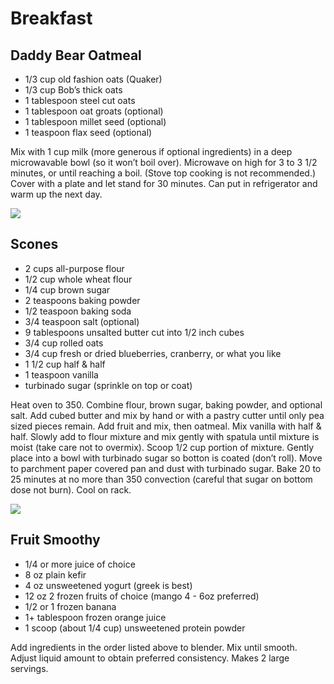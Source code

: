 # Breakfast {.unnumbered}

## Daddy Bear Oatmeal {.unnumbered}

-   1/3 cup old fashion oats (Quaker)
-   1/3 cup Bob's thick oats
-   1 tablespoon steel cut oats
-   1 tablespoon oat groats (optional)
-   1 tablespoon millet seed (optional)
-   1 teaspoon flax seed (optional)

Mix with 1 cup milk (more generous if optional ingredients) in a deep microwavable bowl (so it won't boil over). Microwave on high for 3 to 3 1/2 minutes, or until reaching a boil. (Stove top cooking is not recommended.) Cover with a plate and let stand for 30 minutes. Can put in refrigerator and warm up the next day.

![](assets/oatmealBowl.png)

## Scones

-   2 cups all-purpose flour
-   1/2 cup whole wheat flour
-   1/4 cup brown sugar
-   2 teaspoons baking powder
-   1/2 teaspoon baking soda
-   3/4 teaspoon salt (optional)
-   9 tablespoons unsalted butter cut into 1/2 inch cubes
-   3/4 cup rolled oats
-   3/4 cup fresh or dried blueberries, cranberry, or what you like
-   1 1/2 cup half & half
-   1 teaspoon vanilla
-   turbinado sugar (sprinkle on top or coat)

Heat oven to 350. Combine flour, brown sugar, baking powder, and optional salt. Add cubed butter and mix by hand or with a pastry cutter until only pea sized pieces remain. Add fruit and mix, then oatmeal. Mix vanilla with half & half. Slowly add to flour mixture and mix gently with spatula until mixture is moist (take care not to overmix). Scoop 1/2 cup portion of mixture. Gently place into a bowl with turbinado sugar so botton is coated (don't roll). Move to parchment paper covered pan and dust with turbinado sugar. Bake 20 to 25 minutes at no more than 350 convection (careful that sugar on bottom dose not burn). Cool on rack.

![](assets/scone.png)

## Fruit Smoothy 

- 1/4 or more juice of choice
- 8 oz plain kefir
- 4 oz unsweetened yogurt (greek is best)
- 12 oz 2 frozen fruits of choice (mango 4 - 6oz preferred)
- 1/2 or 1 frozen banana
- 1+ tablespoon frozen orange juice
- 1 scoop (about 1/4 cup) unsweetened protein powder

Add ingredients in the order listed above to blender. Mix until smooth. Adjust liquid amount to obtain preferred consistency. Makes 2 large servings.






